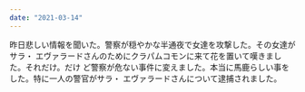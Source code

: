 ```yaml
---
date: "2021-03-14"
---
```


昨日悲しい情報を聞いた。警察が穏やかな半通夜で女達を攻撃した。その女達がサラ・
エヴァラードさんのためにクラパムコモンに来て花を置いて嘆きました。それだけ。だけ
ど警察が危ない事件に変えました。本当に馬鹿らしい事をした。特に一人の警官がサラ・
エヴァラードさんについて逮捕されました。
